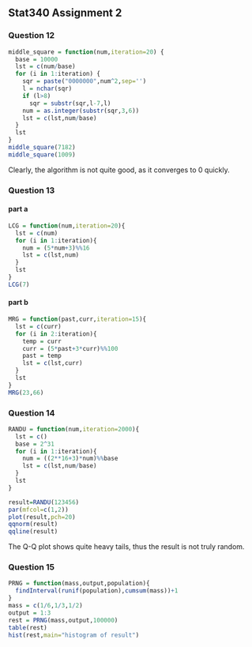 ## Stat340 Assignment 2

### Question 12
```r
middle_square = function(num,iteration=20) {
  base = 10000
  lst = c(num/base)
  for (i in 1:iteration) {
    sqr = paste("0000000",num^2,sep='')
    l = nchar(sqr)
    if (l>8)
      sqr = substr(sqr,l-7,l)
    num = as.integer(substr(sqr,3,6))
    lst = c(lst,num/base)
  }
  lst
}
middle_square(7182)
middle_square(1009)
```

Clearly, the algorithm is not quite good, as it converges to 0 quickly.

### Question 13
#### part a
```r
LCG = function(num,iteration=20){
  lst = c(num)
  for (i in 1:iteration){
    num = (5*num+3)%%16
    lst = c(lst,num)
  }
  lst
}
LCG(7)
```

#### part b
```r
MRG = function(past,curr,iteration=15){
  lst = c(curr)
  for (i in 2:iteration){
    temp = curr
    curr = (5*past+3*curr)%%100
    past = temp
    lst = c(lst,curr)
  }
  lst
}
MRG(23,66)
```

### Question 14
```r
RANDU = function(num,iteration=2000){
  lst = c()
  base = 2^31
  for (i in 1:iteration){
    num = ((2**16+3)*num)%%base
    lst = c(lst,num/base)
  }
  lst
}

result=RANDU(123456)
par(mfcol=c(1,2))
plot(result,pch=20)
qqnorm(result)
qqline(result)
```

The Q-Q plot shows quite heavy tails, thus the result is not truly random.

### Question 15
```r
PRNG = function(mass,output,population){
  findInterval(runif(population),cumsum(mass))+1
}
mass = c(1/6,1/3,1/2)
output = 1:3
rest = PRNG(mass,output,100000)
table(rest)
hist(rest,main="histogram of result")
```


